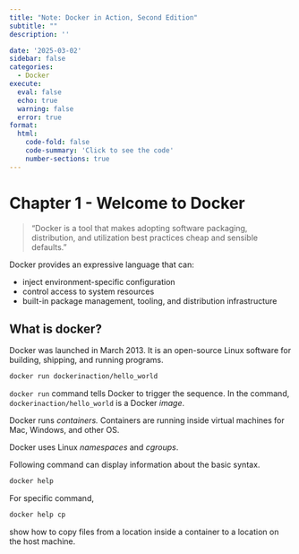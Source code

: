 ```yaml
---
title: "Note: Docker in Action, Second Edition"
subtitle: ""
description: ''

date: '2025-03-02'
sidebar: false
categories:
  - Docker
execute: 
  eval: false
  echo: true
  warning: false
  error: true
format: 
  html: 
    code-fold: false
    code-summary: 'Click to see the code'
    number-sections: true
---
```


# Chapter 1 - Welcome to Docker

> “Docker is a tool that makes adopting software packaging, distribution, and utilization best practices cheap and sensible defaults.”

Docker provides an expressive language that can:

-   inject environment-specific configuration
-   control access to system resources
-   built-in package management, tooling, and distribution infrastructure

## What is docker?

Docker was launched in March 2013. It is an open-source Linux software for building, shipping, and running programs.

``` bash
docker run dockerinaction/hello_world
```

`docker run` command tells Docker to trigger the sequence. In the command, `dockerinaction/hello_world` is a Docker *image*.

Docker runs *containers.* Containers are running inside virtual machines for Mac, Windows, and other OS.

Docker uses Linux *namespaces* and *cgroups*.

Following command can display information about the basic syntax.

``` bash
docker help
```

For specific command,

``` bash
docker help cp
```

show how to copy files from a location inside a container to a location on the host machine.

